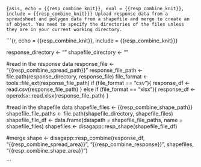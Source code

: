 ```{asis, echo = {{resp_combine_knit}}, eval = {{resp_combine_knit}}, include = {{resp_combine_knit}}}
Upload response data from a spreadsheet and polygon data from a shapefile and merge to create an sf object. You need to specify the directories of the files unless they are in your current working directory.
```

```{r, echo = {{resp_combine_knit}}, include = {{resp_combine_knit}}}

response_directory <- ""
shapefile_directory <- ""

#read in the response data
response_file <- "{{resp_combine_spread_path}}"
response_file_path <- file.path(response_directory, response_file)
file_format <- tools::file_ext(response_file_path)
if (file_format == "csv"){
  response_df <- read.csv(response_file_path)
} else if (file_format == "xlsx"){
  response_df <- openxlsx::read.xlsx(response_file_path)
}

#read in the shapefile data
shapefile_files <- {{resp_combine_shape_path}}
shapefile_file_paths <- file.path(shapefile_directory, shapefile_files)
shapefile_file_df <- data.frame(datapath = shapefile_file_paths, name = shapefile_files)
shapefiles <- disagapp::resp_shape(shapefile_file_df)

#merge
shape <- disagapp::resp_combine(response_df, "{{resp_combine_spread_area}}", "{{resp_combine_response}}", shapefiles, "{{resp_combine_shape_area}}")

```
